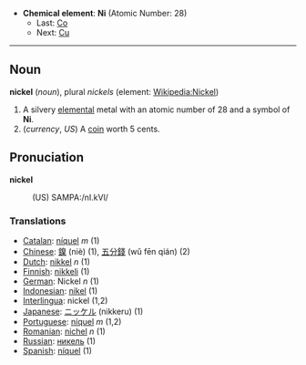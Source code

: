 *'''Chemical element''': '''Ni''' (Atomic Number: 28)
**Last: [[Cobalt|Co]]
**Next: [[Copper|Cu]]
----
== Noun ==

<b>nickel</b> (''noun''), plural ''nickels'' (element: [[en:Nickel|Wikipedia:Nickel]])

# A silvery [[elemental]] metal with an atomic number of 28 and a symbol of '''Ni'''.
# (''currency'', ''US'') A [[coin]] worth 5 cents.

== Pronuciation ==

<b>nickel</b>
:(US) SAMPA:/nI.kVl/

===Translations===
*[[Catalan]]: [[níquel]] ''m'' (1)
*[[Chinese]]: [[鎳]] (niè) (1), [[五分錢]] (wǔ fēn qián) (2)
*[[Dutch]]: [[nikkel]] ''n'' (1)
*[[Finnish]]: [[nikkeli]] (1)
*[[German]]: Nickel ''n'' (1)
*[[Indonesian]]: [[nikel]] (1)
*[[Interlingua]]: nickel (1,2)
*[[Japanese]]: [[ニッケル]] (nikkeru) (1)
*[[Portuguese]]: [[níquel]] ''m'' (1,2)
*[[Romanian]]: [[nichel]] ''n'' (1)
*[[Russian]]: [[никель]] (1)
*[[Spanish]]: [[níquel]] (1)